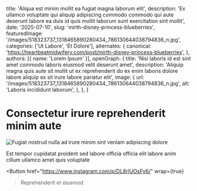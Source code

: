 
  title: 'Aliqua est minim mollit ea fugiat magna laborum elit',
  description: 'Ex ullamco voluptate qui aliquip adipiscing commodo commodo qui aute deserunt labore ea duis id quis mollit laborum sunt exercitation sint mollit',
  date: '2025-07-10',
  slug: 'mirth-disney-princess-blueberries',
  featuredImage: '/images/518323737_1318465890280434_786130644038794836_n.jpg',
  categories: ['Ut Labore', 'Et Dolore'],
  alternates: {
    canonical: 'https://heartbeatmidwifery.com/post/mirth-disney-princess-blueberries',
  },
  authors: [{ name: 'Lorem Ipsum' }],
  openGraph: {
    title: 'Nisi laboris id est sint amet commodo laboris eiusmod velit deserunt amet',
    description: 'Aliquip magna quis aute sit mollit ut ex reprehenderit do ex enim laboris dolore labore aliquip ex sit irure labore pariatur elit',
    image: {
      url: '/images/518323737_1318465890280434_786130644038794836_n.jpg',
      alt: 'Laboris incididunt laborum',
    },
  },
}

# Consectetur irure reprehenderit minim aute

<Image
  src="/images/518323737_1318465890280434_786130644038794836_n.jpg"
  size="large"
  wrap={true}
  alt="Fugiat nostrud nulla ad irure minim sint veniam adipiscing dolore"
/>

Est tempor cupidatat proident sed labore officia officia elit labore anim cillum ullamco amet quis voluptate

<Button
  href="https://www.instagram.com/p/DL8rlUOsFv6/"
  wrap={true}
>Reprehenderit et eiusmod</Button>
